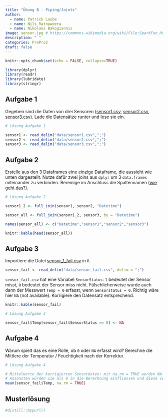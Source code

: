 ```yaml
---
title: "Übung B - Piping/Joints"
author:
  - name: Patrick Laube
  - name: Nils Ratnaweera
  - name: Nikolaos Bakogiannis
image: sensor.jpg # https://commons.wikimedia.org/wiki/File:SparkFun_Humidity_and_Temperature_Sensor_Breakout_-_HIH6130_11295-01.jpg
description: " "
categories: PrePro2
draft: false
---
```


```r
knitr::opts_chunk$set(echo = FALSE, collapse=TRUE)
```

```r
library(dplyr)
library(readr)
library(lubridate)
library(stringr)
```

## Aufgabe 1

Gegeben sind die Daten von drei Sensoren ([sensor1.csv](https://github.com/ResearchMethods-ZHAW/datasets/raw/main/prepro/sensor1.csv), [sensor2.csv](https://github.com/ResearchMethods-ZHAW/datasets/raw/main/prepro/sensor2.csv), [sensor3.csv](https://github.com/ResearchMethods-ZHAW/datasets/raw/main/prepro/sensor3.csv)). Lade die Datensätze runter und lese sie ein.

```r
# Lösung Aufgabe 1

sensor1 <- read_delim("data/sensor1.csv",";")
sensor2 <- read_delim("data/sensor2.csv",";")
sensor3 <- read_delim("data/sensor3.csv",";")
```

## Aufgabe 2

Erstelle aus den 3 Dataframes eine einzige Dataframe, die aussieht wie unten dargestellt. Nutze dafür zwei joins aus `dplyr` um 3 `data.frames` miteinander zu verbinden. Bereinige im Anschluss die Spaltennamen ([wie geht das?](https://www.statology.org/how-to-rename-data-frame-columns-in-r/)).

```r
# Lösung Aufgabe 2

sensor1_2 <- full_join(sensor1, sensor2, "Datetime")

sensor_all <- full_join(sensor1_2, sensor3, by = "Datetime")

names(sensor_all) <- c("Datetime","sensor1","sensor2","sensor3")
```

```r
knitr::kable(head(sensor_all))
```

## Aufgabe 3

Importiere die Datei [sensor_1_fail.csv](https://github.com/ResearchMethods-ZHAW/datasets/raw/main/prepro/sensor_fail.csv) in `R`.

```r
sensor_fail <- read_delim("data/sensor_fail.csv", delim = ";")
```

`sensor_fail.csv` hat eine Variabel `SensorStatus`: `1` bedeutet der Sensor misst, `0` bedeutet der Sensor miss nicht. Fälschlicherweise wurde auch dann der Messwert `Temp = 0` erfasst, wenn `Sensorstatus = 0`. Richtig wäre hier `NA` (not available). Korrigiere den Datensatz entsprechend.

```r
knitr::kable(sensor_fail)
```

```r
# Lösung Aufgabe 3

sensor_fail$Temp[sensor_fail$SensorStatus == 0] <- NA
```

## Aufgabe 4

Warum spielt das es eine Rolle, ob `0` oder `NA` erfasst wird? Berechne die Mittlere der Temperatur / Feuchtigkeit nach der Korrektur. 

```r
# Lösung Aufgabe 4

# Mittelwerte der korrigierten Sensordaten: mit na.rm = TRUE werden NA-Werte aus der Berechnung entfernt. 
# Ansonsten würden sie als 0 in die Berechnung einfliessen und diese verfälschen.
mean(sensor_fail$Temp, na.rm = TRUE)
```

## Musterlösung

```r
#distill::mypurl()
```
